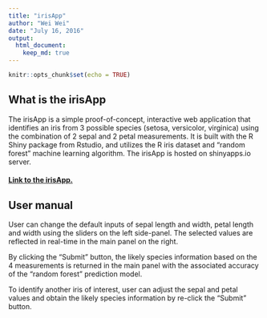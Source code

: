 ```yaml
---
title: "irisApp"
author: "Wei Wei"
date: "July 16, 2016"
output: 
  html_document:
    keep_md: true
---
```


```r
knitr::opts_chunk$set(echo = TRUE)
```

## What is the irisApp

The irisApp is a simple proof-of-concept, interactive web application that identifies an iris from 3 possible species (setosa, versicolor, virginica) using the combination of 2 sepal and 2 petal measurements. It is built with the R Shiny package from Rstudio, and utilizes the R iris dataset and "random forest" machine learning algorithm. The irisApp is hosted on shinyapps.io server.

#### [Link to the irisApp.][1]

## User manual

User can change the default inputs of sepal length and width, petal length and width using the sliders on the left side-panel. The selected values are reflected in real-time in the main panel on the right.

By clicking the "Submit" button, the likely species information based on the 4 measurements is returned in the main panel with the associated accuracy of the "random forest" prediction model.

To identify another iris of interest, user can adjust the sepal and petal values and obtain the likely species information by re-click the "Submit" button.


[1]: https://alexindata.shinyapps.io/irisApp/ "Link to the irisApp."

